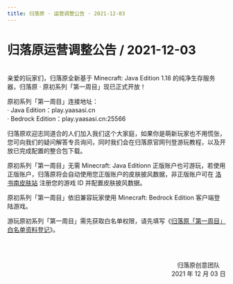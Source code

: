 ```yaml
---
title: 归落原 · 运营调整公告 · 2021-12-03
---
```


# 归落原运营调整公告 / 2021-12-03

<br />
亲爱的玩家们，归落原全新基于 Minecraft: Java Edition 1.18 的纯净生存服务器，归落原 · 原初系列「第一周目」现已正式开放！

原初系列「第一周目」连接地址：\
· Java Edition：play.yaasasi.cn\
· Bedrock Edition：play.yaasasi.cn:25566  

归落原欢迎志同道合的人们加入我们这个大家庭，如果你是萌新玩家也不用慌张，您可向我们的疑问解答专员询问，同时我们会在归落原官网刊登游玩教程，以及开放已完成配置的整合包下载。

原初系列「第一周目」无需 Minecraft: Java Editionn 正版账户也可游玩，若使用正版账户，归落原将会自动使用您正版账户的皮肤披风数据，非正版账户可在 [洛书南皮肤站](https://my.losenone.cn/) 注册您的游戏 ID 并配置皮肤披风数据。

原初系列「第一周目」依旧兼容玩家使用 Minecraft: Bedrock Edition 客户端登陆游戏。

游玩原初系列「第一周目」需先获取白名单权限，请先填写《[归落原「第一周目」白名单资料登记](https://shimo.im/forms/jd62QOVsizU3uDQA/fill)》。


<br /><br /><p align="right">归落原创意团队&emsp;<br />2021 年 12 月 03 日</p>